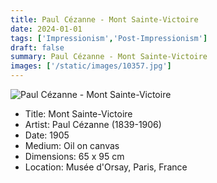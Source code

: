 ```yaml
---
title: Paul Cézanne - Mont Sainte-Victoire
date: 2024-01-01
tags: ['Impressionism','Post-Impressionism']
draft: false
summary: Paul Cézanne - Mont Sainte-Victoire
images: ['/static/images/10357.jpg']
---
```


![Paul Cézanne - Mont Sainte-Victoire](/static/images/10357.jpg)

* Title: Mont Sainte-Victoire
* Artist: Paul Cézanne (1839-1906)
* Date: 1905
* Medium: Oil on canvas
* Dimensions: 65 x 95 cm
* Location: Musée d'Orsay, Paris, France


